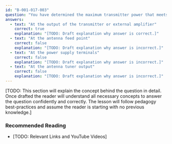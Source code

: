 ```yaml
---
id: "B-001-017-003"
question: "You have determined the maximum transmitter power that meets RF exposure and radiated power limits. Where do you verify this power is NOT exceeded?"
answers:
  - text: "At the output of the transmitter or external amplifier"
    correct: true
    explanation: "[TODO: Draft explanation why answer is correct.]"
  - text: "At the antenna feed point"
    correct: false
    explanation: "[TODO: Draft explanation why answer is incorrect.]"
  - text: "At the power supply terminals"
    correct: false
    explanation: "[TODO: Draft explanation why answer is incorrect.]"
  - text: "At the antenna tuner output"
    correct: false
    explanation: "[TODO: Draft explanation why answer is incorrect.]"
---
```


[TODO: This section will explain the concept behind the question in detail. Once drafted the reader will understand all necessary concepts to answer the question confidently and correctly. The lesson will follow pedagogy best-practices and assume the reader is starting with no previous knowledge.]

### Recommended Reading

- [TODO: Relevant Links and YouTube Videos]
